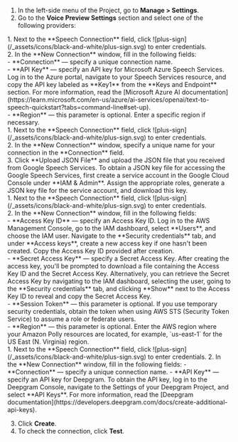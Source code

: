 1. In the left-side menu of the Project, go to **Manage > Settings**.
2. Go to the **Voice Preview Settings** section and select one of the following providers:

<Tabs>
  <Tab title="Microsoft Azure Speech Services">
    1. Next to the **Speech Connection** field, click ![plus-sign](/_assets/icons/black-and-white/plus-sign.svg) to enter credentials.<br/>
    2. In the **New Connection** window, fill in the following fields:<br/>
        - **Connection** — specify a unique connection name.<br/>
        - **API Key** — specify an API key for Microsoft Azure Speech Services. Log in to the Azure portal, navigate to your Speech Services resource, and copy the API key labeled as **Key1** from the **Keys and Endpoint** section. For more information, read the [Microsoft Azure AI documentation](https://learn.microsoft.com/en-us/azure/ai-services/openai/text-to-speech-quickstart?tabs=command-line#set-up).<br/>
        - **Region** — this parameter is optional. Enter a specific region if necessary.<br/>
  </Tab>

  <Tab title="Google Speech Services">
    1. Next to the **Speech Connection** field, click ![plus-sign](/_assets/icons/black-and-white/plus-sign.svg) to enter credentials.<br/>
    2. In the **New Connection** window, specify a unique name for your connection in the **Connection** field.<br/>
    3. Click **Upload JSON File** and upload the JSON file that you received from Google Speech Services. To obtain a JSON key file for accessing the Google Speech Services, first create a service account in the Google Cloud Console under **IAM & Admin**. Assign the appropriate roles, generate a JSON key file for the service account, and download this key.<br/>
  </Tab>

  <Tab title="Amazon Polly">
    1. Next to the **Speech Connection** field, click ![plus-sign](/_assets/icons/black-and-white/plus-sign.svg) to enter credentials.<br/>
    2. In the **New Connection** window, fill in the following fields:<br/>
        - **Access Key ID** — specify an Access Key ID. Log in to the AWS Management Console, go to the IAM dashboard, select **Users**, and choose the IAM user. Navigate to the **Security credentials** tab, and under **Access keys**, create a new access key if one hasn't been created. Copy the Access Key ID provided after creation.<br/>
        - **Secret Access Key** — specify a Secret Access Key. After creating the access key, you'll be prompted to download a file containing the Access Key ID and the Secret Access Key. Alternatively, you can retrieve the Secret Access Key by navigating to the IAM dashboard, selecting the user, going to the **Security credentials** tab, and clicking **Show** next to the Access Key ID to reveal and copy the Secret Access Key.<br/>
        - **Session Token** — this parameter is optional. If you use temporary security credentials, obtain the token when using AWS STS (Security Token Service) to assume a role or federate users.<br/>
        - **Region** — this parameter is optional. Enter the AWS region where your Amazon Polly resources are located, for example, `us-east-1` for the US East (N. Virginia) region.<br/>
  </Tab>

  <Tab title="Deepgram">
    1. Next to the **Speech Connection** field, click ![plus-sign](/_assets/icons/black-and-white/plus-sign.svg) to enter credentials.
    2. In the **New Connection** window, fill in the following fields:
        - **Connection** — specify a unique connection name.
        - **API Key** — specify an API key for Deepgram. To obtain the API key, log in to the Deepgram Console, navigate to the Settings of your Deepgram Project, and select **API Keys**. For more information, read the [Deepgram documentation](https://developers.deepgram.com/docs/create-additional-api-keys).
  </Tab>
</Tabs>

3. Click **Create**.
4. To check the connection, click **Test**.